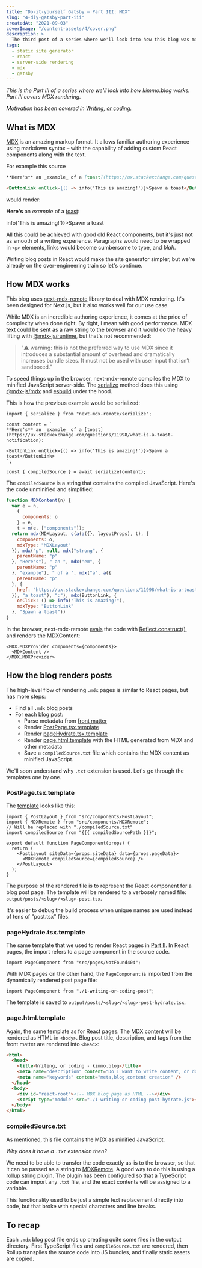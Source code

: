 ```yaml
---
title: "Do-it-yourself Gatsby – Part III: MDX"
slug: "4-diy-gatsby-part-iii"
createdAt: "2021-09-03"
coverImage: "/content-assets/4/cover.png"
description: >
  The third post of a series where we'll look into how this blog was made. Part III covers how MDX rendering works.
tags:
  - static site generator
  - react
  - server-side rendering
  - mdx
  - gatsby
---
```


*This is the Part&nbsp;III of a series where we'll look into how kimmo.blog works. Part&nbsp;III covers MDX rendering.*

*Motivation has been covered in [Writing, or coding](../1-writing-or-coding/).*

## What is MDX

[MDX](https://mdxjs.com/) is an amazing markup format. It allows familiar authoring experience using markdown syntax – with the capability of adding custom React components along with the text.

For example this source

```markdown
**Here's** an _example_ of a [toast](https://ux.stackexchange.com/questions/11998/what-is-a-toast-notification):

<ButtonLink onClick={() => info('This is amazing!')}>Spawn a toast</ButtonLink>
```

would render:

**Here's** an _example_ of a [toast](https://ux.stackexchange.com/questions/11998/what-is-a-toast-notification):

<div className="mb-paragraph">
  <ButtonLink onClick={() => info('This is amazing!')}>Spawn a toast</ButtonLink>
</div>

All this could be achieved with good old React components, but it's just not as smooth of a writing experience. Paragraphs would need to be wrapped in `<p>` elements, links would become cumbersome to type, and *blah*.

Writing blog posts in React would make the site generator simpler, but we're already on the over-engineering train so let's continue.

## How MDX works

This blog uses [next-mdx-remote](https://github.com/hashicorp/next-mdx-remote/) library to deal with MDX rendering. It's been designed for Next.js, but it also works well for our use case.

While MDX is an incredible authoring experience, it comes at the price of complexity when done right. By right, I mean with good performance. MDX text could be sent as a raw string to the browser and it would do the heavy lifting with [@mdx-js/runtime](https://mdxjs.com/advanced/runtime#mdx-jsruntime), but that's not recommended:

> "⚠️ warning: this is not the preferred way to use MDX since it introduces a substantial amount of overhead and dramatically increases bundle sizes. It must not be used with user input that isn’t sandboxed."

To speed things up in the browser, next-mdx-remote compiles the MDX to minified JavaScript server-side. The [serialize](https://github.com/hashicorp/next-mdx-remote/blob/3.0.4/src/serialize.ts#L57) method does this using [@mdx-js/mdx](https://github.com/mdx-js/mdx/blob/v2.0.0-next.9/docs/getting-started/index.mdx#do-it-yourself) and [esbuild](https://github.com/evanw/esbuild) under the hood.

This is how the previous example would be serialized:

```tsx
import { serialize } from "next-mdx-remote/serialize";

const content = `
**Here's** an _example_ of a [toast](https://ux.stackexchange.com/questions/11998/what-is-a-toast-notification):

<ButtonLink onClick={() => info('This is amazing!')}>Spawn a toast</ButtonLink>
`;

const { compiledSource } = await serialize(content);
```

The `compiledSource` is a string that contains the compiled JavaScript. Here's the code unminified and simplified:

```js
function MDXContent(n) {
  var e = n,
    {
      components: o
    } = e,
    t = m(e, ["components"]);
  return mdx(MDXLayout, c(a(a({}, layoutProps), t), {
    components: o,
    mdxType: "MDXLayout"
  }), mdx("p", null, mdx("strong", {
    parentName: "p"
  }, "Here's"), " an ", mdx("em", {
    parentName: "p"
  }, "example"), " of a ", mdx("a", a({
    parentName: "p"
  }, {
    href: "https://ux.stackexchange.com/questions/11998/what-is-a-toast-notification"
  }), "a toast"), ":"), mdx(ButtonLink, {
    onClick: () => info("This is amazing!"),
    mdxType: "ButtonLink"
  }, "Spawn a toast"))
}
```

In the browser, next-mdx-remote [evals](https://github.com/hashicorp/next-mdx-remote/blob/3.0.4/src/index.tsx#L97) the code with [Reflect.construct()](https://developer.mozilla.org/en-US/docs/Web/JavaScript/Reference/Global_Objects/Reflect/construct), and renders the MDXContent:


```tsx
<MDX.MDXProvider components={components}>
  <MDXContent />
</MDX.MDXProvider>
```

## How the blog renders posts

The high-level flow of rendering `.mdx` pages is similar to React pages, but has more steps:

* Find all `.mdx` blog posts
* For each blog post:
    * Parse metadata from [front matter](https://github.com/jonschlinkert/gray-matter)
    * Render [PostPage.tsx.template](https://github.com/kimmobrunfeldt/blog/blob/main/src/templates/PostPage.tsx.template)
    * Render [pageHydrate.tsx.template](https://github.com/kimmobrunfeldt/blog/blob/main/src/templates/pageHydrate.tsx.template)
    * Render [page.html.template](https://github.com/kimmobrunfeldt/blog/blob/main/src/templates/page.html.template) with the HTML generated from MDX and other metadata
    * Save a `compiledSource.txt` file which contains the MDX content as minified JavaScript.

We'll soon understand why `.txt` extension is used. Let's go through the templates one by one.

### PostPage.tsx.template

The [template](https://github.com/kimmobrunfeldt/blog/blob/main/src/templates/PostPage.tsx.template) looks like this:

```tsx
import { PostLayout } from "src/components/PostLayout";
import { MDXRemote } from "src/components/MDXRemote";
// Will be replaced with "./compiledSource.txt"
import compiledSource from "{{{ compiledSourcePath }}}";

export default function PageComponent(props) {
  return (
    <PostLayout siteData={props.siteData} data={props.pageData}>
      <MDXRemote compiledSource={compiledSource} />
    </PostLayout>
  );
}
```

The purpose of the rendered file is to represent the React component for a blog post page. The template will be rendered to a verbosely named file: `output/posts/<slug>/<slug>-post.tsx`.

It's easier to debug the build process when unique names are used instead of tens of "post.tsx" files.

### pageHydrate.tsx.template

The same template that we used to render React pages in [Part II](../3-diy-gatsby-part-ii/). In React pages, the import refers to a page component in the source code.

```tsx
import PageComponent from "src/pages/NotFound404";
```

With MDX pages on the other hand, the `PageComponent` is imported from the dynamically rendered post page file:

```tsx
import PageComponent from "./1-writing-or-coding-post";
```

The template is saved to `output/posts/<slug>/<slug>-post-hydrate.tsx`.

### page.html.template

Again, the same template as for React pages. The MDX content will be rendered as HTML in `<body>`. Blog post title, description, and tags from the front matter are rendered into `<head>`:

```html
<html>
  <head>
    <title>Writing, or coding - kimmo.blog</title>
    <meta name="description" content="Do I want to write content, or do I want to code a blog?" />
    <meta name="keywords" content="meta,blog,content creation" />
  </head>
  <body>
    <div id="react-root"><!-- MDX blog page as HTML --></div>
    <script type="module" src="./1-writing-or-coding-post-hydrate.js"></script>
  </body>
</html>
```

### compiledSource.txt

As mentioned, this file contains the MDX as minified JavaScript.

*Why does it have a `.txt` extension then?*

We need to be able to transfer the code exactly as-is to the browser, so that it can be passed as a string to [MDXRemote](https://github.com/hashicorp/next-mdx-remote#apis). A good way to do this is using a [rollup string plugin](https://github.com/TrySound/rollup-plugin-string). The plugin has been [configured](https://github.com/kimmobrunfeldt/blog/blob/3f15ad33ed431486136b612a32a1b1339596b28b/rollup.config.js#L28) so that a TypeScript code can import any `.txt` file, and the exact contents will be assigned to a variable.

This functionality used to be just a simple text replacement directly into code, but that broke with special characters and line breaks.


## To recap

<Presentic alt="MDX rendering" duration={1200} src="/content-assets/4/dir-structure-build-mdx.svg" />

Each `.mdx` blog post file ends up creating quite some files in the output directory. First TypeScript files and `compileSource.txt` are rendered, then Rollup transpiles the source code into JS bundles, and finally static assets are copied.
